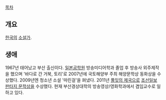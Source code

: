 [[목차]]
== 개요 ==
[[한국]]의 [[소설가]].
== 생애 ==
1967년 태어났고 부산 출신이다. [[일본공학원]] 방송미디어학과 졸업 후 방송사 외주제작을 했으며 '바다로 간 거북, 토리'로 2007년에 국토해양부 주최 해양문학상 동화상을 수상했다. 2009년엔 청소년 소설 '마린걸'을 펴냈다. 2011년 [[풀잎의 제국]]으로 [[조선일보 판타지 문학상]]을 수상했다. 현재 부산경상대학의 방송영상/영화학과에서 겸임교수로 일하고 있다.
